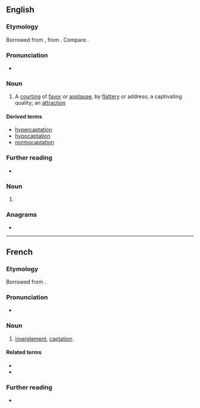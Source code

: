 ==English==

===Etymology===
Borrowed from {{bor|en|la|captatio|captatio, captationis}}, from {{m|la|capto}}. Compare {{cog|fr|captation}}.

===Pronunciation===
* {{IPA|en|/kæpˈteɪʃən/}}

===Noun===
{{en-noun|~}}

# {{lb|en|obsolete}} A [[courting]] of [[favor]] or [[applause]], by [[flattery]] or address; a captivating quality; an [[attraction]]

====Derived terms====
* [[hypercaptation]]
* [[hypocaptation]]
* [[normocaptation]]

===Further reading===
* {{R:Webster 1913}}

===Noun===
{{head|en|misspelling}}

# {{misspelling of|en|coaptation}}

===Anagrams===
* {{anagrams|en|a=aacinoptt|anaptotic}}

----

==French==

===Etymology===
Borrowed from {{bor|fr|la|captatio|captatio, captationem}}.

===Pronunciation===
* {{audio|fr|LL-Q150 (fra)-0x010C-captation.wav|Audio}}

===Noun===
{{fr-noun|f}}

# {{lb|fr|legal}} [[inveiglement]], [[#English|captation]].

====Related terms====
* {{l|fr|capter}}
* {{l|fr|captateur}}

===Further reading===
* {{R:TLFi}}